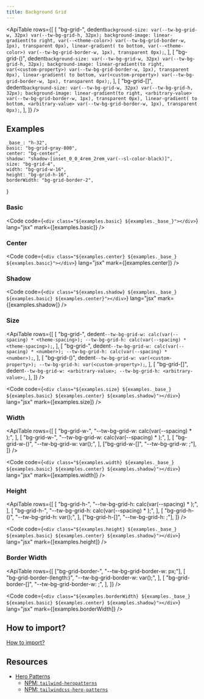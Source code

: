 ```yaml
---
title: Background Grid
---
```



<ApiTable
    rows={[
        [
            "bg-grid-<theme-color>",
            dedent`
                background-size: var(--tw-bg-grid-w, 32px) var(--tw-bg-grid-h, 32px);
                background-image: linear-gradient(to right, var(--<theme-color>) var(--tw-bg-grid-border-w, 1px), transparent 0px), linear-gradient( to bottom, var(--<theme-color>) var(--tw-bg-grid-border-w, 1px), transparent 0px);
            `,
        ],
        [
            "bg-grid-(<custom-property>)",
            dedent`
                background-size: var(--tw-bg-grid-w, 32px) var(--tw-bg-grid-h, 32px);
                background-image: linear-gradient(to right, var(<custom-property>) var(--tw-bg-grid-border-w, 1px), transparent 0px), linear-gradient( to bottom, var(<custom-property>) var(--tw-bg-grid-border-w, 1px), transparent 0px);
            `,
        ],
        [
            "bg-grid-[<arbitrary-value>]",
            dedent`
                background-size: var(--tw-bg-grid-w, 32px) var(--tw-bg-grid-h, 32px);
                background-image: linear-gradient(to right, <arbitrary-value> var(--tw-bg-grid-border-w, 1px), transparent 0px), linear-gradient( to bottom, <arbitrary-value> var(--tw-bg-grid-border-w, 1px), transparent 0px);
            `,
        ],
    ]}
/>

## Examples

    _base_: "h-32",
    basic: "bg-grid-gray-800",
    center: "bg-center",
    shadow: "shadow-[inset_0_0_4rem_2rem_var(--sl-color-black)]",
    size: "bg-grid-4",
    width: "bg-grid-w-16",
    height: "bg-grid-h-16",
    borderWidth: "bg-grid-border-2",
}

### Basic

<Preview useGrid={false}>
    <div class={`${examples.basic} ${examples._base_}`} />
</Preview>

<Code
    code={`<div class="${examples.basic} ${examples._base_}"></div>`}
    lang="jsx"
    mark={[examples.basic]}
/>

### Center

<Preview useGrid={false}>
    <div class={`${examples.center} ${examples._base_} ${examples.basic}`} />
</Preview>

<Code
    code={`<div class="${examples.center} ${examples._base_} ${examples.basic}"></div>`}
    lang="jsx"
    mark={[examples.center]}
/>

### Shadow

<Preview useGrid={false}>
    <div
        class={`${examples.shadow} ${examples._base_} ${examples.basic} ${examples.center}`}
    />
</Preview>

<Code
    code={`<div class="${examples.shadow} ${examples._base_} ${examples.basic} ${examples.center}"></div>`}
    lang="jsx"
    mark={[examples.shadow]}
/>

### Size

<ApiTable
    rows={[
        [
            "bg-grid-<theme-spacing>",
            dedent`
                --tw-bg-grid-w: calc(var(--spacing) * <theme-spacing>);
                --tw-bg-grid-h: calc(var(--spacing) * <theme-spacing>);
            `,
        ],
        [
            "bg-grid-<number>",
            dedent`
                --tw-bg-grid-w: calc(var(--spacing) * <number>);
                --tw-bg-grid-h: calc(var(--spacing) * <number>);
            `,
        ],
        [
            "bg-grid-(<custom-property>)",
            dedent`
                --tw-bg-grid-w: var(<custom-property>);
                --tw-bg-grid-h: var(<custom-property>);
            `,
        ],
        [
            "bg-grid-[<arbitrary-value>]",
            dedent`
                --tw-bg-grid-w: <arbitrary-value>;
                --tw-bg-grid-h: <arbitrary-value>;
            `,
        ],
    ]}
/>

<Preview useGrid={false}>
    <div
        class={`${examples.size} ${examples._base_} ${examples.basic} ${examples.center} ${examples.shadow}`}
    />
</Preview>

<Code
    code={`<div class="${examples.size} ${examples._base_} ${examples.basic} ${examples.center} ${examples.shadow}"></div>`}
    lang="jsx"
    mark={[examples.size]}
/>

### Width

<ApiTable
    rows={[
        [
            "bg-grid-w-<theme-spacing>",
            "--tw-bg-grid-w: calc(var(--spacing) * <theme-spacing>);",
        ],
        [
            "bg-grid-w-<number>",
            "--tw-bg-grid-w: calc(var(--spacing) * <number>);",
        ],
        [
            "bg-grid-w-(<custom-property>)",
            "--tw-bg-grid-w: var(<custom-property>);",
        ],
        ["bg-grid-w-[<arbitrary-value>]", "--tw-bg-grid-w: <arbitrary-value>;"],
    ]}
/>

<Preview useGrid={false}>
    <div
        class={`${examples.width} ${examples._base_} ${examples.basic} ${examples.center} ${examples.shadow}`}
    />
</Preview>

<Code
    code={`<div class="${examples.width} ${examples._base_} ${examples.basic} ${examples.center} ${examples.shadow}"></div>`}
    lang="jsx"
    mark={[examples.width]}
/>

### Height

<ApiTable
    rows={[
        [
            "bg-grid-h-<theme-spacing>",
            "--tw-bg-grid-h: calc(var(--spacing) * <theme-spacing>);",
        ],
        [
            "bg-grid-h-<number>",
            "--tw-bg-grid-h: calc(var(--spacing) * <number>);",
        ],
        [
            "bg-grid-h-(<custom-property>)",
            "--tw-bg-grid-h: var(<custom-property>);",
        ],
        ["bg-grid-h-[<arbitrary-value>]", "--tw-bg-grid-h: <arbitrary-value>;"],
    ]}
/>

<Preview useGrid={false}>
    <div
        class={`${examples.height} ${examples._base_} ${examples.basic} ${examples.center} ${examples.shadow}`}
    />
</Preview>

<Code
    code={`<div class="${examples.height} ${examples._base_} ${examples.basic} ${examples.center} ${examples.shadow}"></div>`}
    lang="jsx"
    mark={[examples.height]}
/>

### Border Width

<ApiTable
    rows={[
        ["bg-grid-border-<number>", "--tw-bg-grid-border-w: <number>px;"],
        [
            "bg-grid-border-(length:<custom-property>)",
            "--tw-bg-grid-border-w: var(<custom-property>);",
        ],
        [
            "bg-grid-border-[<arbitrary-value>]",
            "--tw-bg-grid-border-w: <arbitrary-value>;",
        ],
    ]}
/>

<Preview useGrid={false}>
    <div
        class={`${examples.borderWidth} ${examples._base_} ${examples.basic} ${examples.center} ${examples.shadow}`}
    />
</Preview>

<Code
    code={`<div class="${examples.borderWidth} ${examples._base_} ${examples.basic} ${examples.center} ${examples.shadow}"></div>`}
    lang="jsx"
    mark={[examples.borderWidth]}
/>

## How to import?

[How to import?](/#how-to-import)

## Resources

- [Hero Patterns](https://heropatterns.com)
    - [NPM: `tailwind-heropatterns`](https://www.npmjs.com/package/tailwind-heropatterns)
    - [NPM: `tailwindcss-hero-patterns`](https://www.npmjs.com/package/tailwindcss-hero-patterns)
